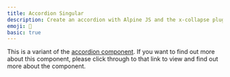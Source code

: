 ```yaml
---
title: Accordion Singular
description: Create an accordion with Alpine JS and the x-collapse plugin to provide a smooth transition. Allows for one accordion to be open at one time.
emoji: 📖
basic: true
---
```


This is a variant of the [accordion component](/components/accordion). If you want to find out more about this component, please click through to that link to view and find out more about the component.

<Example src="accordion-singular" />
